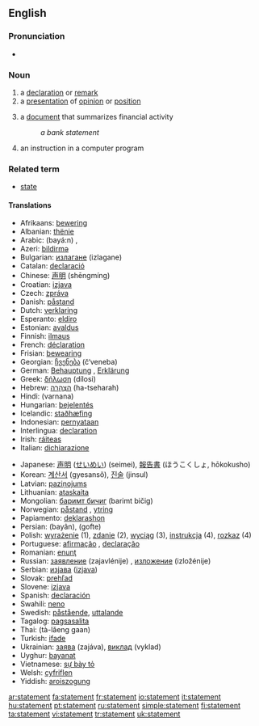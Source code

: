 {{wikipedia}}
==English==

===Pronunciation===
*{{audio|en-us-statement.ogg|Audio (US)}}

===Noun===
{{en-noun}}

#a [[declaration]] or [[remark]]
#a [[presentation]] of [[opinion]] or [[position]]
# {{finance}} a [[document]] that summarizes financial activity
#:''a bank statement''
# {{computing}} an instruction in a computer program

===Related term===
*[[state]]

====Translations====
{{trans-top|declaration or remark}}
*Afrikaans: [[bewering]]
*Albanian: [[thënie]]
*Arabic: {{ARchar|[[بيان]]}} (bayá:n) {{m}}, {{ARchar|[[تصريح]]}} {{Unicode|(taʂrí:ħ)}} {{m}}
*Azeri: [[bildirmə]]
*Bulgarian: [[излагане]] (izlagane) {{n}}
*Catalan: [[declaració]] {{f}}
*Chinese: [[声明]] (shēngmíng)
*Croatian: [[izjava]] {{f}}
*Czech: [[zpráva]] {{f}}
*Danish: [[påstand]]
*Dutch: [[verklaring]]
*Esperanto: [[eldiro]]
*Estonian: [[avaldus]]
*Finnish: [[ilmaus]]
*French: [[déclaration]] {{f}}
*Frisian: [[bewearing]]
*Georgian: [[ჩვენება]] (č‘veneba)
*German: [[Behauptung]] {{f}}, [[Erklärung]] {{f}}
*Greek: [[δήλωση]] (dílosi) {{f}}
*Hebrew: [[הצהרה|הַצְהָרָה]] (ha-tseharah) {{f}}
*Hindi: (varnana)
*Hungarian: [[bejelentés]]
*Icelandic: [[staðhæfing]]
*Indonesian: [[pernyataan]]
*Interlingua: [[declaration]]
*Irish: [[ráiteas]]
*Italian: [[dichiarazione]]
{{trans-mid}}
*Japanese: [[声明]] ([[せいめい]]) (seimei), [[報告書]] (ほうこくしょ, hōkokusho)
*Korean: [[계산서]] (gyesansŏ), [[진술]] (jinsul)
*Latvian: [[paziņojums]]
*Lithuanian: [[ataskaita]]
*Mongolian: [[баримт бичиг]] (barimt bičig)
*Norwegian: [[påstand]] {{m}}, [[ytring]] {{c}}
*Papiamento: [[deklarashon]]
*Persian: {{FAchar|[[بیان]]}} (bayân), {{FAchar|[[گفته]]}} (gofte)
*Polish: [[wyrażenie]] {{n}} (1), [[zdanie]] {{n}} (2), [[wyciąg]] {{m}} (3), [[instrukcja]] {{f}} (4), [[rozkaz]] {{m}} (4)
*Portuguese: [[afirmação]] {{f}}, [[declaração]] {{f}}
*Romanian: [[enunţ]]
*Russian: [[заявление]] (zajavlénije) {{n}}, [[изложение]] (izložénije) {{n}}
*Serbian: [[изјава]] ([[izjava]])
*Slovak: [[prehľad]]
*Slovene: [[izjava]]
*Spanish: [[declaración]] {{f}}
*Swahili: [[neno]]
*Swedish: [[påstående]], [[uttalande]]
*Tagalog: [[pagsasalita]]
*Thai: {{THchar|[[แถลงการณ์]]}} (tà-lăeng gaan)
*Turkish: [[ifade]]
*Ukrainian: [[заява]] (zajáva), [[виклад]] (vyklad)
*Uyghur: [[bayanat]]
*Vietnamese: [[sự bày tỏ]]
*Welsh: [[cyfriflen]]
*Yiddish: [[aroiszogung]]
{{trans-bottom}}

[[ar:statement]]
[[fa:statement]]
[[fr:statement]]
[[io:statement]]
[[it:statement]]
[[hu:statement]]
[[pt:statement]]
[[ru:statement]]
[[simple:statement]]
[[fi:statement]]
[[ta:statement]]
[[vi:statement]]
[[tr:statement]]
[[uk:statement]]